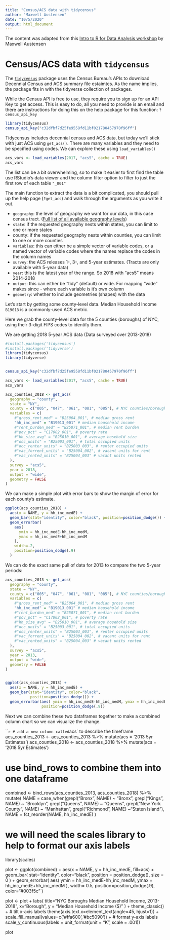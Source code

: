 ```yaml
---
title: "Census/ACS data with tidycensus"
author: "Maxwell Austensen"
date: "10/5/2020"
output: html_document
---
```


The content was adapted from this [Intro to R for Data Analysis workshop](https://github.com/wagner-mspp-2020/r-demos/blob/master/r-demo.Rmd) by Maxwell Austensen  

# Census/ACS data with `tidycensus`

The [`tidycensus`](https://walker-data.com/tidycensus/) package uses the Census Bureau's APIs to download Decennial Census and ACS summary file estaimtes. As the name implies, the package fits in with the tidyverse collection of packages.

While the Census API is free to use, they require you to sign up for an API Key to get access. This is easy to do, all you need to provide is an email and there are instructions for doing this on the help package for this function: `?census_api_key`

```r
library(tidycensus)
census_api_key("c32dfbf7d25fe9558fd11bf021780457970f96ff")
```

Tidycensus includes decennial census and ACS data, but today we'll stick with just ACS using `get_acs()`. There are many variables and they need to be specified using codes. We can explore these using `load_variables()`

```r
acs_vars <- load_variables(2017, "acs5", cache = TRUE)
acs_vars
```

<aside>
The list can be a bit overwhelming, so to make it easier to first find the table use RStudio's data viewer and the column filter option to filter to just the first row of each table `"_001"`
</aside>

The main function to extract the data is a bit complicated, you should pull up the help page (`?get_acs`) and walk through the arguments as you write it out.

* `geography`: the level of geography we want for our data, in this case census tract. ([Full list of all available geography levels](https://walker-data.com/tidycensus/articles/basic-usage.html#geography-in-tidycensus))
* `state`: if the requested geography nests within states, you can limit to one or more states
* county: if the requested geography nests within counties, you can limit to one or more counties
* `variables`: this can either be a simple vector of variable codes, or a named vector of variable codes where the names replace the codes in the column names
* `survey`: the ACS releases 1-, 3-, and 5-year estimates. (Tracts are only available with 5-year data)
* `year`: this is the latest year of the range. So 2018 with "acs5" means 2014-2018
* `output`: this can either be "tidy" (default) or wide. For mapping "wide" makes since - where each variable is it's own column
* `geometry`: whether to include geometries (shapes) with the data


Let's start by getting some county-level data.  Median Household Income `B19013` is a commonly-used ACS metric.

Here we grab the county-level data for the 5 counties (boroughs) of NYC, using their 3-digit FIPS codes to identify them.

We are getting 2018 5-year ACS data (Data surveyed over 2013-2018)


```r
#install.packages('tidycensus')
#install.packages('tidyverse')
library(tidycensus)
library(tidyverse)


census_api_key("c32dfbf7d25fe9558fd11bf021780457970f96ff")

acs_vars <- load_variables(2017, "acs5", cache = TRUE)
acs_vars

acs_counties_2018 <- get_acs(
  geography = "county",
  state = "NY",
  county = c("005", "047", "061", "081", "085"), # NYC counties/boroughs
  variables = c(
    #"gross_rent_med" = "B25064_001", # median gross rent
    "hh_inc_med" = "B19013_001" # median household income
    #"rent_burden_med" = "B25071_001", # median rent burden
    #"pov_pct" = "C17002_001", # poverty rate
    #"hh_size_avg" = "B25010_001", # average hosehold size
    #"occ_units" = "B25003_001", # total occupied units
    #"occ_renter_units" = "B25003_003", # renter occupied units
    #"vac_forrent_units" = "B25004_002", # vacant units for rent
    #"vac_rented_units" = "B25004_003" # vacant units rented
  ),
  survey = "acs5",
  year = 2018,
  output = "wide",
  geometry = FALSE
)

```

We can make a simple plot with error bars to show the margin of error for each county's estimate.

```r

ggplot(acs_counties_2018) +
  aes(x = NAME, y = hh_inc_medE) +
  geom_bar(stat="identity", color="black", position=position_dodge()) +
  geom_errorbar(
    aes(
      ymin = hh_inc_medE-hh_inc_medM,
      ymax = hh_inc_medE+hh_inc_medM
    ),
    width=.2,
    position=position_dodge(.9)
  )

```
We can do the exact same pull of data for 2013 to compare the two 5-year periods:

```r

acs_counties_2013 <- get_acs(
  geography = "county",
  state = "NY",
  county = c("005", "047", "061", "081", "085"), # NYC counties/boroughs
  variables = c(
    #"gross_rent_med" = "B25064_001", # median gross rent
    "hh_inc_med" = "B19013_001" # median household income
    #"rent_burden_med" = "B25071_001", # median rent burden
    #"pov_pct" = "C17002_001", # poverty rate
    #"hh_size_avg" = "B25010_001", # average hosehold size
    #"occ_units" = "B25003_001", # total occupied units
    #"occ_renter_units" = "B25003_003", # renter occupied units
    #"vac_forrent_units" = "B25004_002", # vacant units for rent
    #"vac_rented_units" = "B25004_003" # vacant units rented
  ),
  survey = "acs5",
  year = 2013,
  output = "wide",
  geometry = FALSE
)


ggplot(acs_counties_2013) +
  aes(x = NAME, y = hh_inc_medE) +
  geom_bar(stat="identity", color="black",
           position=position_dodge()) +
  geom_errorbar(aes( ymin = hh_inc_medE-hh_inc_medM, ymax = hh_inc_medE+hh_inc_medM), width=.2,
                position=position_dodge(.9))
```

Next we can combine these two dataframes together to make a combined column chart so we can visualize the change.

```r

# add a new column called `acs` to describe the timeframe
acs_counties_2013 <- acs_counties_2013 %>% mutate(acs = '2013 5yr Estimates')
acs_counties_2018 <- acs_counties_2018 %>% mutate(acs = '2018 5yr Estimates')

# use bind_rows to combine them into one dataframe
combined <- bind_rows(acs_counties_2013, acs_counties_2018) %>% mutate(
  NAME = case_when(grepl("Bronx", NAME) ~ "Bronx",
                   grepl("Kings", NAME) ~ "Brooklyn",
                   grepl("Queens", NAME) ~ "Queens",
                   grepl("New York County", NAME) ~ "Manhattan",
                   grepl("Richmond", NAME) ~"Staten Island"),
  NAME = fct_reorder(NAME, hh_inc_medE)
)

# we will need the scales library to help to format our axis labels
library(scales)

plot <- ggplot(combined) +
  aes(x = NAME, y = hh_inc_medE, fill=acs) +
  geom_bar(
    stat="identity",
    color="black",
    position = position_dodge(),
    size = 0
  ) +
  geom_errorbar(
    aes(
      ymin = hh_inc_medE-hh_inc_medM,
      ymax = hh_inc_medE+hh_inc_medM
    ),
    width= 0.5,
    position=position_dodge(.9), color="#003f5c"
  )

plot <- plot + labs(
  title="NYC Boroughs Median Household Income, 2013-2018",
  x="Borough",
  y = "Median Household Income ($)"
  ) +
  theme_classic() +
  # tilt x-axis labels
  theme(axis.text.x=element_text(angle=45, hjust=1)) +
  scale_fill_manual(values=c('#ffa600','#bc5090')) +
  # format y-axis labels
  scale_y_continuous(labels = unit_format(unit = "K", scale = .001))


plot
